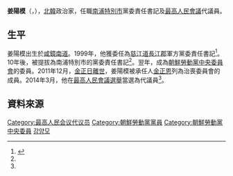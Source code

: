 {{noteTA
|G1=Country
|1=zh:朝鮮; zh-cn:朝鲜; zh-tw:朝鮮; zh-hk:朝鮮; zh-sg:朝鲜;
}}

'''姜陽模'''（{{lang|ko|강양모}}，{{bd|1944年|9月1日|||}}），[[北韓|北韓]]政治家，任職[[南浦特別市|南浦特別市]]黨委責任書記及[[最高人民會議|最高人民會議]]代議員。

==生平==
姜陽模出生於[[咸鏡南道|咸鏡南道]]。1999年，他獲委任為[[慈江道|慈江道]][[長江郡|長江郡]]軍方黨委責任書記<ref name="unikorea">{{Cite web |url=http://nkinfo.unikorea.go.kr/nkp/theme/viewPeople.do?pageIndex=1&nkpmno=6951&nkPrsnKornm=&fromYear=&fromMonth=&toYear=&toMonth=&nkPrsnBirthGnacd=&nkPrsnSchulNm=&nkPrsnCareerCn=%EC%B5%9C%EA%B3%A0%EC%9D%B8%EB%AF%BC%ED%9A%8C%EC%9D%98+%EC%A0%9C13%EA%B8%B0+%EB%8C%80%EC%9D%98%EC%9B%90&nkOrgNm= |title=강양모 |access-date=2014-03-25 |archive-date=2016-03-05 |archive-url=https://web.archive.org/web/20160305021626/http://nkinfo.unikorea.go.kr/nkp/theme/viewPeople.do?pageIndex=1&nkpmno=6951&nkPrsnKornm=&fromYear=&fromMonth=&toYear=&toMonth=&nkPrsnBirthGnacd=&nkPrsnSchulNm=&nkPrsnCareerCn=%EC%B5%9C%EA%B3%A0%EC%9D%B8%EB%AF%BC%ED%9A%8C%EC%9D%98+%EC%A0%9C13%EA%B8%B0+%EB%8C%80%EC%9D%98%EC%9B%90&nkOrgNm= |dead-url=no }}</ref>。10年後，被提拔為南浦特別市的黨委責任書記<ref name="unikorea"/>。翌年，成為[[朝鮮勞動黨中央委員會|朝鮮勞動黨中央委員會]]的委員。2011年12月，[[金正日之死|金正日離世]]，姜陽模被承任人[[金正恩|金正恩]]列為治喪委員會的成員。2014年3月，他在[[2014年朝鮮民主主義人民共和國最高人民會議選舉|最高人民會議選舉]]當選為代議員<ref name="unikorea"/>。

==資料來源==
{{reflist}}

[[Category:最高人民会议代议员|Category:最高人民会议代议员]]
[[Category:朝鮮勞動黨黨員|Category:朝鮮勞動黨黨員]]
[[Category:朝鮮勞動黨中央委員|Category:朝鮮勞動黨中央委員]]
[[Category:咸鏡南道出身人物|강양모]]